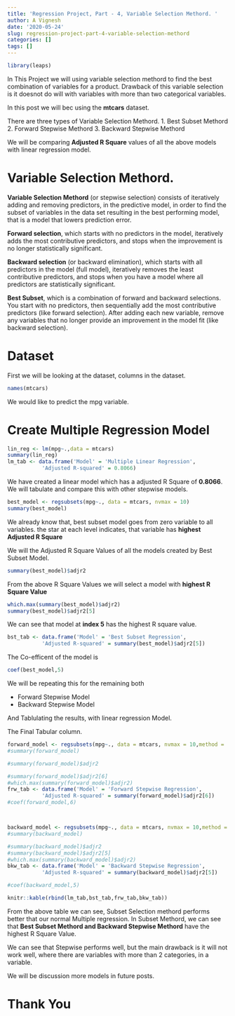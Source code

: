 ```yaml
---
title: 'Regression Project, Part - 4, Variable Selection Methord. '
author: A Vignesh
date: '2020-05-24'
slug: regression-project-part-4-variable-selection-methord
categories: []
tags: []
---
```

```r
library(leaps)
```


In This Project we will using variable selection methord to find the best combination of variables for a product. Drawback of this variable selection is it doesnot do will with variables with more than two categorical variables.

In this post we will bec using the **mtcars** dataset. 

There are three types of Variable Selection Methord.
1. Best Subset Methord
2. Forward Stepwise Methord
3. Backward Stepwise Methord


We will be comparing **Adjusted R Square** values of all the above models with linear regression model.

# Variable Selection Methord.

**Variable Selection Methord** (or stepwise selection) consists of iteratively adding and removing predictors, in the predictive model, in order to find the subset of variables in the data set resulting in the best performing model, that is a model that lowers prediction error.

**Forward selection**, which starts with no predictors in the model, iteratively adds the most contributive predictors, and stops when the improvement is no longer statistically significant.     

**Backward selection** (or backward elimination), which starts with all predictors in the model (full model), iteratively removes the least contributive predictors, and stops when you have a model where all predictors are statistically significant.

**Best Subset**, which is a combination of forward and backward selections. You start with no predictors, then sequentially add the most contributive predictors (like forward selection). After adding each new variable, remove any variables that no longer provide an improvement in the model fit (like backward selection).

# Dataset
First we will be looking at the dataset, columns in the dataset.
```r
names(mtcars)
```

We would like to predict the mpg variable.

# Create Multiple Regression Model

```r
lin_reg <- lm(mpg~.,data = mtcars)
summary(lin_reg)
lm_tab <- data.frame('Model' = 'Multiple Linear Regression',
           'Adjusted R-squared' = 0.8066)
```

We have created a linear model which has a adjusted R Square of **0.8066**. We will tabulate and compare this with other stepwise models.


```r
best_model <- regsubsets(mpg~., data = mtcars, nvmax = 10)
summary(best_model)
```

We already know that, best subset model goes from zero variable to all variables. the star at each level indicates, that variable has **highest Adjusted R Square**

We will the Adjusted R Square Values of all the models created by Best Subset Model.

```r
summary(best_model)$adjr2
```

From the above R Square Values we will select a model with **highest R Square Value**

```r
which.max(summary(best_model)$adjr2)
summary(best_model)$adjr2[5]
```
We can see that model at **index 5** has the highest R square value.

```r
bst_tab <- data.frame('Model' = 'Best Subset Regression',
           'Adjusted R-squared' = summary(best_model)$adjr2[5])


```

The Co-efficent of the model is
```r
coef(best_model,5)
```

We will be repeating this for the remaining both     

* Forward Stepwise Model
* Backward Stepwise Model
 
And Tablulating the results, with linear regression Model.

The Final Tabular column.

```r
forward_model <- regsubsets(mpg~., data = mtcars, nvmax = 10,method = 'forward')
#summary(forward_model)

#summary(forward_model)$adjr2

#summary(forward_model)$adjr2[6]
#which.max(summary(forward_model)$adjr2)
frw_tab <- data.frame('Model' = 'Forward Stepwise Regression',
           'Adjusted R-squared' = summary(forward_model)$adjr2[6])
#coef(forward_model,6)



backward_model <- regsubsets(mpg~., data = mtcars, nvmax = 10,method = 'backward')
#summary(backward_model)

#summary(backward_model)$adjr2
#summary(backward_model)$adjr2[5]
#which.max(summary(backward_model)$adjr2)
bkw_tab <- data.frame('Model' = 'Backward Stepwise Regression',
           'Adjusted R-squared' = summary(backward_model)$adjr2[5])

#coef(backward_model,5)

knitr::kable(rbind(lm_tab,bst_tab,frw_tab,bkw_tab))

```

From the above table we can see, Subset Selection methord performs better that our normal Multiple regression. In Subset Methord, we can see that **Best Subset Methord and Backward Stepwise Methord** have the highest R Square Value.

We can see that Stepwise performs well, but the main drawback is it will not work well, where there are variables with more than 2 categories, in a variable.

We will be discussion more models in future posts.

# Thank You